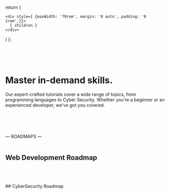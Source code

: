 

  return (
    
    <div style={ {maxWidth: '70rem', margin: '0 auto', padding: '0 1rem',}}>
      { children }
    </div>
   
  )
};





  



<Hero />


<Wrapper>




<br/>
<br/>
<br/>
 
    
# Master in-demand skills. 
Our expert-crafted tutorials cover a wide range of topics, from programming languages to Cyber Security.  Whether you're a beginner or an experienced developer, we've got you covered.

<br/>
<ProgrammingLanguagesGrid />
<br/>
<br/>
<br/>
<div style={{fontSize:45, textAlign:'center', fontWeight:700,}}>&mdash; ROADMAPS &mdash;</div>
<br/>

## Web Development Roadmap
<br/>
<CareerPath />
<br/>
<br/>
## CyberSecurity Roadmap
<br/>
<Roadmap/>
</Wrapper>